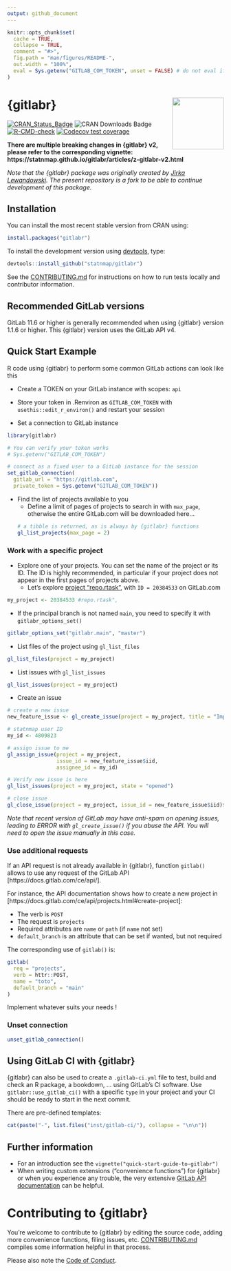 ```yaml
---
output: github_document
---
```


<!-- README.md is generated from README.Rmd. Please edit that file -->

```r
knitr::opts_chunk$set(
  cache = TRUE,
  collapse = TRUE,
  comment = "#>",
  fig.path = "man/figures/README-",
  out.width = "100%",
  eval = Sys.getenv("GITLAB_COM_TOKEN", unset = FALSE) # do not eval if token is not available
)
```

# {gitlabr} <img src="man/figures/logo.png" align="right" alt="" width="120" />

<!-- badges: start -->
[![CRAN\_Status\_Badge](https://www.r-pkg.org/badges/version/gitlabr)](https://cran.r-project.org/package=gitlabr)
![CRAN\ Downloads\ Badge](https://cranlogs.r-pkg.org/badges/gitlabr)
[![R-CMD-check](https://github.com/statnmap/gitlabr/workflows/R-CMD-check/badge.svg)](https://github.com/statnmap/gitlabr/actions)
[![Codecov test coverage](https://codecov.io/gh/statnmap/gitlabr/branch/master/graph/badge.svg)](https://codecov.io/gh/statnmap/gitlabr?branch=master)
<!-- badges: end -->

**There are multiple breaking changes in {gitlabr} v2, please refer to the corresponding vignette: https://statnmap.github.io/gitlabr/articles/z-gitlabr-v2.html**

_Note that the {gitlabr} package was originally created by [Jirka Lewandowski](https://github.com/jirkalewandowski/gitlabr). The present repository is a fork to be able to continue development of this package._  

## Installation

You can install the most recent stable version from CRAN using:

```r
install.packages("gitlabr")
```

To install the development version using [devtools](https://cran.r-project.org/package=devtools), type:
```r
devtools::install_github("statnmap/gitlabr")
```

See the [CONTRIBUTING.md](https://github.com/statnmap/gitlabr/blob/main/CONTRIBUTING.md) for instructions on how to run tests locally and contributor information.

## Recommended GitLab versions

GitLab 11.6 or higher is generally recommended when using {gitlabr} version 1.1.6 or higher. This {gitlabr} version uses the GitLab API v4.

## Quick Start Example

R code using {gitlabr} to perform some common GitLab actions can look like this

- Create a TOKEN on your GitLab instance with scopes: `api`

- Store your token in .Renviron as `GITLAB_COM_TOKEN` with `usethis::edit_r_environ()` and restart your session 

- Set a connection to GitLab instance
```r
library(gitlabr)

# You can verify your token works
# Sys.getenv("GITLAB_COM_TOKEN")

# connect as a fixed user to a GitLab instance for the session
set_gitlab_connection(
  gitlab_url = "https://gitlab.com",
  private_token = Sys.getenv("GITLAB_COM_TOKEN"))
```

- Find the list of projects available to you
  + Define a limit of pages of projects to search in with `max_page`, otherwise the entire GitLab.com will be downloaded here...
```r
# a tibble is returned, as is always by {gitlabr} functions
gl_list_projects(max_page = 2) 
```

### Work with a specific project

- Explore one of your projects. You can set the name of the project or its ID. The ID is highly recommended, in particular if your project does not appear in the first pages of projects above. 
  + Let's explore [project "repo.rtask"](https://gitlab.com/statnmap/repo.rtask), with `ID = 20384533` on GitLab.com
  
```r
my_project <- 20384533 #repo.rtask",
```

- If the principal branch is not named `main`, you need to specify it with `gitlabr_options_set()`

```r
gitlabr_options_set("gitlabr.main", "master")
```


- List files of the project using `gl_list_files`
```r
gl_list_files(project = my_project)
```

- List issues with `gl_list_issues`

```r
gl_list_issues(project = my_project)
```

- Create an issue

```r
# create a new issue
new_feature_issue <- gl_create_issue(project = my_project, title = "Implement new feature")

# statnmap user ID
my_id <- 4809823

# assign issue to me
gl_assign_issue(project = my_project,
                issue_id = new_feature_issue$iid,
                assignee_id = my_id)

# Verify new issue is here
gl_list_issues(project = my_project, state = "opened")

# close issue
gl_close_issue(project = my_project, issue_id = new_feature_issue$iid)$state
```

_Note that recent version of GitLab may have anti-spam on opening issues, leading to ERROR with `gl_create_issue()` if you abuse the API. You will need to open the issue manually in this case._

### Use additional requests

If an API request is not already available in {gitlabr}, function `gitlab()` allows to use any request of the GitLab API [https://docs.gitlab.com/ce/api/].

For instance, the API documentation shows how to create a new project in [https://docs.gitlab.com/ce/api/projects.html#create-project]:

- The verb is `POST`
- The request is `projects`
- Required attributes are `name` or `path` (if `name` not set)
- `default_branch` is an attribute that can be set if wanted, but not required

The corresponding use of `gitlab()` is:

```r
gitlab(
  req = "projects",
  verb = httr::POST,
  name = "toto",
  default_branch = "main"
)
```

Implement whatever suits your needs !

### Unset connection

```r
unset_gitlab_connection()
```

## Using GitLab CI with {gitlabr}

{gitlabr} can also be used to create a `.gitlab-ci.yml` file to test, build and check an R package, a bookdown, ... using GitLab's CI software. Use `gitlabr::use_gitlab_ci()` with a specific `type` in your project and your CI should be ready to start in the next commit.

There are pre-defined templates:  

```r
cat(paste("-", list.files("inst/gitlab-ci/"), collapse = "\n\n"))
```


## Further information

- For an introduction see the `vignette("quick-start-guide-to-gitlabr")`
- When writing custom extensions ("convenience functions") for {gitlabr} or when you experience any trouble, the very extensive [GitLab API documentation](https://docs.gitlab.com/ce/api/) can be helpful.

# Contributing to {gitlabr}

You're welcome to contribute to {gitlabr} by editing the source code, adding more convenience functions, filing issues, etc. [CONTRIBUTING.md](https://github.com/statnmap/gitlabr/blob/main/CONTRIBUTING.md) compiles some information helpful in that process.

Please also note the [Code of Conduct](https://github.com/statnmap/gitlabr/blob/main/CONDUCT.md).
